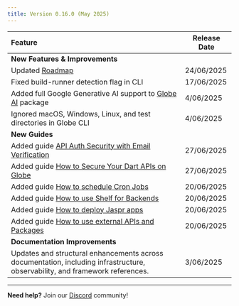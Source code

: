 ```yaml
---
title: Version 0.16.0 (May 2025)
---
```


| Feature                                                                                                                      | Release Date |
| :--------------------------------------------------------------------------------------------------------------------------- | ------------ |
| **New Features & Improvements**                                                                                              |              |
| Updated [Roadmap](/releases/roadmap-and-feedback)                                                                            | 24/06/2025   |
| Fixed build-runner detection flag in CLI                                                                                     | 17/06/2025   |
| Added full Google Generative AI support to [Globe AI](https://pub.dev/packages/globe_ai) package                             | 4/06/2025    |
| Ignored macOS, Windows, Linux, and test directories in Globe CLI                                                             | 4/06/2025    |
| **New Guides**                                                                                                               |              |
| Added guide [API Auth Security with Email Verification](/guides/auth-email-verification)                                     | 27/06/2025   |
| Added guide [How to Secure Your Dart APIs on Globe](/guides/secure-dart-apis)                                                | 27/06/2025   |
| Added guide [How to schedule Cron Jobs](/guides/globe-cron-jobs)                                                             | 20/06/2025   |
| Added guide [How to use Shelf for Backends](/guides/shelf-backend-globe)                                                     | 20/06/2025   |
| Added guide [How to deploy Jaspr apps](/guides/jaspr-globe-deployment)                                                       | 20/06/2025   |
| Added guide [How to use external APIs and Packages](/guides/use-external-service)                                            | 20/06/2025   |
| **Documentation Improvements**                                                                                               |              |
| Updates and structural enhancements across documentation, including infrastructure, observability, and framework references. | 3/06/2025    |

---

**Need help?** Join our [Discord](https://invertase.link/globe-discord) community!
